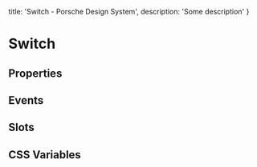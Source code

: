 
  title: 'Switch - Porsche Design System',
  description: 'Some description'
}

# Switch <ComponentStatus tagName="p-switch"></ComponentStatus>

## Properties

<ComponentMetaProps tagName="p-switch"></ComponentMetaProps>

## Events

<ComponentMetaEvents tagName="p-switch"></ComponentMetaEvents>

## Slots

<ComponentMetaSlots tagName="p-switch"></ComponentMetaSlots>

## CSS Variables

<ComponentMetaCssVariables tagName="p-switch"></ComponentMetaCssVariables>
